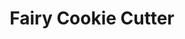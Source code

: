---
title: "Fairy Cookie Cutter"
subtitle: ""
creator: ""
categories: ["kitchen"]
featuredImage: "../src/assets/images/item/kitchen/DSC02569.png"
views: ["../src/assets/images/item/kitchen/DSC02569.png","../src/assets/images/item/kitchen/DSC02570.png"]
nextItem: []
---